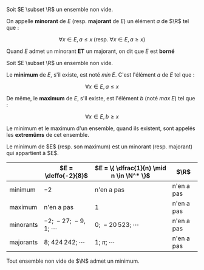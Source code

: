 

<Item type="definition" titre="majorants et minorants">

Soit $E \subset \R$ un ensemble non vide. 

On appelle **minorant** de $E$ (resp. **majorant** de $E$) un élément $a$ de $\R$ tel que :

$$
\forall x \in E, a \leqslant x \; ( \text{resp. } \forall x \in E, a \geqslant x)
$$

Quand $E$ admet un minorant __ET__ un majorant, on dit que $E$ est **borné**
</Item>


<Item type="definition" titre="extremûms">
Soit $E \subset \R$ un ensemble non vide.

Le **minimum** de $E$, s'il existe, est noté $min \; E$. C'est l'élément $a$ de $E$ tel que :

$$ 
\forall x \in E, a \leqslant x
$$

De même, le **maximum** de $E$, s'il existe, est l'élément $b$ (noté $max \;E$) tel que :

$$ 
\forall x \in E, b \geqslant x
$$

Le minimum et le maximum d'un ensemble, quand ils existent, sont appelés les **extremûms** de cet ensemble.
</Item>



<Remarque>
Le minimum de $E$ (resp. son maximum) est un minorant (resp. majorant) qui appartient à $E$.
</Remarque>

<Hideable type="exemple" titre="">

| | $E = \deffo{-2}{8}$ | $E = \{ \dfrac{1}{n} \mid n \in \N^* \}$ | $\R$ |
|---|---|---|---|
| minimum | $-2$ | n'en a pas | n'en a pas |
| maximum | n'en a pas | 1 | n'en a pas |
| minorants | $-2 ; \;  -27 ; \;  -9,1 ; \;  \dotsm$ | $0 ; \;  -20 \, 523 ; \;  \dotsm$| n'en a pas |
| majorants | $8 ; \;  424 \, 242 ; \;  \dotsm$| $1 ; \;  \pi ; \;  \dotsm$| n'en a pas |

</Hideable>


<Item type='propriete' titre='existence des minimums dans les naturels' tag="admis">
Tout ensemble non vide de $\N$ admet un minimum.
</Item>